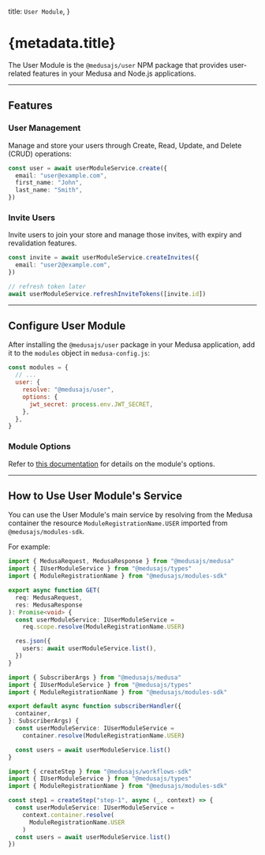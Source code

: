 
  title: `User Module`,
}

# {metadata.title}

The User Module is the `@medusajs/user` NPM package that provides user-related features in your Medusa and Node.js applications.

---

## Features

### User Management

Manage and store your users through Create, Read, Update, and Delete (CRUD) operations:

```ts
const user = await userModuleService.create({
  email: "user@example.com",
  first_name: "John",
  last_name: "Smith",
})
```

### Invite Users

Invite users to join your store and manage those invites, with expiry and revalidation features.

```ts
const invite = await userModuleService.createInvites({
  email: "user2@example.com",
})

// refresh token later
await userModuleService.refreshInviteTokens([invite.id])
```

---

## Configure User Module

After installing the `@medusajs/user` package in your Medusa application, add it to the `modules` object in `medusa-config.js`:

```js title="medusa-config.js"
const modules = {
  // ...
  user: {
    resolve: "@medusajs/user",
    options: {
      jwt_secret: process.env.JWT_SECRET,
    },
  },
}
```

### Module Options

Refer to [this documentation](./module-options/page.mdx) for details on the module's options.

---

## How to Use User Module's Service

You can use the User Module's main service by resolving from the Medusa container the resource `ModuleRegistrationName.USER` imported from `@medusajs/modules-sdk`.

For example:

<CodeTabs groupId="resource-type">
  <CodeTab label="API Route" value="api-route">

  ```ts title="src/api/store/custom/route.ts"
  import { MedusaRequest, MedusaResponse } from "@medusajs/medusa"
  import { IUserModuleService } from "@medusajs/types"
  import { ModuleRegistrationName } from "@medusajs/modules-sdk"

  export async function GET(
    req: MedusaRequest,
    res: MedusaResponse
  ): Promise<void> {
    const userModuleService: IUserModuleService =
      req.scope.resolve(ModuleRegistrationName.USER)

    res.json({
      users: await userModuleService.list(),
    })
  }
  ```

  </CodeTab>
  <CodeTab label="Subscriber" value="subscribers">

  ```ts title="src/subscribers/custom-handler.ts"
  import { SubscriberArgs } from "@medusajs/medusa"
  import { IUserModuleService } from "@medusajs/types"
  import { ModuleRegistrationName } from "@medusajs/modules-sdk"

  export default async function subscriberHandler({
    container,
  }: SubscriberArgs) {
    const userModuleService: IUserModuleService =
      container.resolve(ModuleRegistrationName.USER)

    const users = await userModuleService.list()
  }
  ```

  </CodeTab>
  <CodeTab label="Workflow Step" value="workflow-step">

  ```ts title="src/workflows/hello-world/step1.ts"
  import { createStep } from "@medusajs/workflows-sdk"
  import { IUserModuleService } from "@medusajs/types"
  import { ModuleRegistrationName } from "@medusajs/modules-sdk"

  const step1 = createStep("step-1", async (_, context) => {
    const userModuleService: IUserModuleService =
      context.container.resolve(
        ModuleRegistrationName.USER
      )
    const users = await userModuleService.list()
  })
  ```

  </CodeTab>
</CodeTabs>
